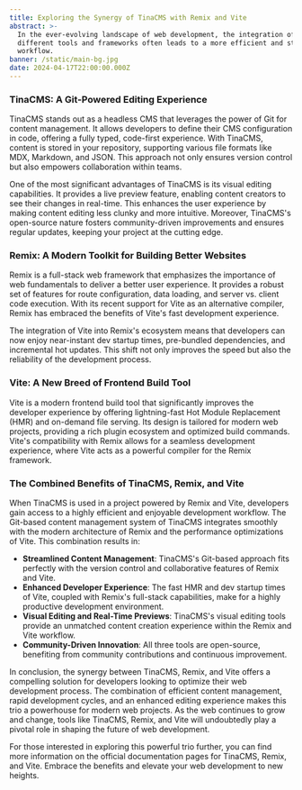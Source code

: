 ```yaml
---
title: Exploring the Synergy of TinaCMS with Remix and Vite
abstract: >-
  In the ever-evolving landscape of web development, the integration of
  different tools and frameworks often leads to a more efficient and streamlined
  workflow. 
banner: /static/main-bg.jpg
date: 2024-04-17T22:00:00.000Z
---
```


### TinaCMS: A Git-Powered Editing Experience

TinaCMS stands out as a headless CMS that leverages the power of Git for content management. It allows developers to define their CMS configuration in code, offering a fully typed, code-first experience. With TinaCMS, content is stored in your repository, supporting various file formats like MDX, Markdown, and JSON. This approach not only ensures version control but also empowers collaboration within teams.

One of the most significant advantages of TinaCMS is its visual editing capabilities. It provides a live preview feature, enabling content creators to see their changes in real-time. This enhances the user experience by making content editing less clunky and more intuitive. Moreover, TinaCMS's open-source nature fosters community-driven improvements and ensures regular updates, keeping your project at the cutting edge.

### Remix: A Modern Toolkit for Building Better Websites

Remix is a full-stack web framework that emphasizes the importance of web fundamentals to deliver a better user experience. It provides a robust set of features for route configuration, data loading, and server vs. client code execution. With its recent support for Vite as an alternative compiler, Remix has embraced the benefits of Vite's fast development experience.

The integration of Vite into Remix's ecosystem means that developers can now enjoy near-instant dev startup times, pre-bundled dependencies, and incremental hot updates. This shift not only improves the speed but also the reliability of the development process.

### Vite: A New Breed of Frontend Build Tool

Vite is a modern frontend build tool that significantly improves the developer experience by offering lightning-fast Hot Module Replacement (HMR) and on-demand file serving. Its design is tailored for modern web projects, providing a rich plugin ecosystem and optimized build commands. Vite's compatibility with Remix allows for a seamless development experience, where Vite acts as a powerful compiler for the Remix framework.

### The Combined Benefits of TinaCMS, Remix, and Vite

When TinaCMS is used in a project powered by Remix and Vite, developers gain access to a highly efficient and enjoyable development workflow. The Git-based content management system of TinaCMS integrates smoothly with the modern architecture of Remix and the performance optimizations of Vite. This combination results in:

* **Streamlined Content Management**: TinaCMS's Git-based approach fits perfectly with the version control and collaborative features of Remix and Vite.
* **Enhanced Developer Experience**: The fast HMR and dev startup times of Vite, coupled with Remix's full-stack capabilities, make for a highly productive development environment.
* **Visual Editing and Real-Time Previews**: TinaCMS's visual editing tools provide an unmatched content creation experience within the Remix and Vite workflow.
* **Community-Driven Innovation**: All three tools are open-source, benefiting from community contributions and continuous improvement.

In conclusion, the synergy between TinaCMS, Remix, and Vite offers a compelling solution for developers looking to optimize their web development process. The combination of efficient content management, rapid development cycles, and an enhanced editing experience makes this trio a powerhouse for modern web projects. As the web continues to grow and change, tools like TinaCMS, Remix, and Vite will undoubtedly play a pivotal role in shaping the future of web development.

For those interested in exploring this powerful trio further, you can find more information on the official documentation pages for TinaCMS, Remix, and Vite. Embrace the benefits and elevate your web development to new heights.
